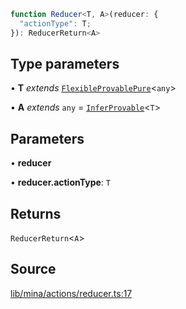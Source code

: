 ```ts
function Reducer<T, A>(reducer: {
  "actionType": T;
}): ReducerReturn<A>
```

## Type parameters

• **T** *extends* [`FlexibleProvablePure`](../type-aliases/FlexibleProvablePure.mdx)\<`any`\>

• **A** *extends* `any` = [`InferProvable`](../type-aliases/InferProvable.mdx)\<`T`\>

## Parameters

• **reducer**

• **reducer.actionType**: `T`

## Returns

`ReducerReturn`\<`A`\>

## Source

[lib/mina/actions/reducer.ts:17](https://github.com/o1-labs/o1js/blob/6ebbc23710f6de023fea6d83dc93c5a914c571f2/src/lib/mina/actions/reducer.ts#L17)
